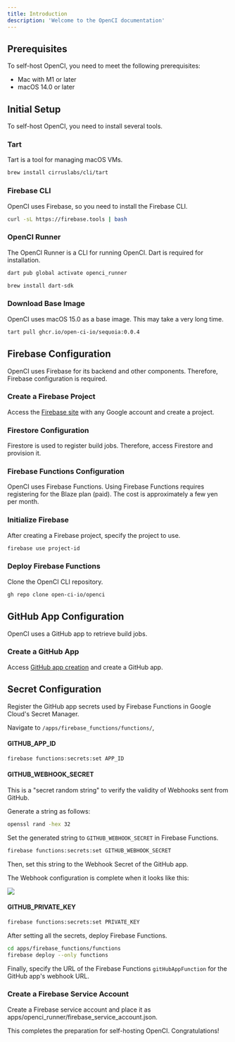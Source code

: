 ```yaml
---
title: Introduction
description: 'Welcome to the OpenCI documentation'
---
```


## Prerequisites

To self-host OpenCI, you need to meet the following prerequisites:

- Mac with M1 or later
- macOS 14.0 or later

## Initial Setup

To self-host OpenCI, you need to install several tools.

### Tart

Tart is a tool for managing macOS VMs.

<CodeGroup>

  ```bash macOS
  brew install cirruslabs/cli/tart
  ```

</CodeGroup>

### Firebase CLI

OpenCI uses Firebase, so you need to install the Firebase CLI.

<CodeGroup>

  ```bash macOS
  curl -sL https://firebase.tools | bash
  ```

</CodeGroup>

### OpenCI Runner

The OpenCI Runner is a CLI for running OpenCI. Dart is required for installation.

<CodeGroup>

  ```bash macOS
  dart pub global activate openci_runner
  ```

  ```bash install Dart
  brew install dart-sdk
  ```

</CodeGroup>

### Download Base Image

OpenCI uses macOS 15.0 as a base image. This may take a very long time.

<CodeGroup>

  ```bash macOS
tart pull ghcr.io/open-ci-io/sequoia:0.0.4
  ```

</CodeGroup>

## Firebase Configuration

OpenCI uses Firebase for its backend and other components. Therefore, Firebase configuration is required.

### Create a Firebase Project

Access the [Firebase site](https://console.firebase.google.com/) with any Google account and create a project.

### Firestore Configuration

Firestore is used to register build jobs. Therefore, access Firestore and provision it.

### Firebase Functions Configuration

OpenCI uses Firebase Functions. Using Firebase Functions requires registering for the Blaze plan (paid). The cost is approximately a few yen per month.

### Initialize Firebase

After creating a Firebase project, specify the project to use.

<CodeGroup>

  ```bash macOS
  firebase use project-id
  ```

</CodeGroup>

### Deploy Firebase Functions

Clone the OpenCI CLI repository.
<CodeGroup>

  ```bash macOS
  gh repo clone open-ci-io/openci
  ```

</CodeGroup>

## GitHub App Configuration

OpenCI uses a GitHub app to retrieve build jobs.

### Create a GitHub App

Access [GitHub app creation](https://github.com/settings/apps/new) and create a GitHub app.

## Secret Configuration

Register the GitHub app secrets used by Firebase Functions in Google Cloud's Secret Manager.

Navigate to `/apps/firebase_functions/functions/`,

#### GITHUB_APP_ID

<CodeGroup>

  ```bash macOS
  firebase functions:secrets:set APP_ID
  ```

</CodeGroup>

#### GITHUB_WEBHOOK_SECRET

This is a "secret random string" to verify the validity of Webhooks sent from GitHub.

Generate a string as follows:

<CodeGroup>

  ```bash macOS
  openssl rand -hex 32
  ```

</CodeGroup>

Set the generated string to `GITHUB_WEBHOOK_SECRET` in Firebase Functions.

<CodeGroup>

  ```bash macOS
  firebase functions:secrets:set GITHUB_WEBHOOK_SECRET
  ```

</CodeGroup>

Then, set this string to the Webhook Secret of the GitHub app.

The Webhook configuration is complete when it looks like this:

<Frame >
  <img src="/images/webhook_setup.png" />
</Frame>

#### GITHUB_PRIVATE_KEY

<CodeGroup>

  ```bash macOS
  firebase functions:secrets:set PRIVATE_KEY
  ```

</CodeGroup>

After setting all the secrets, deploy Firebase Functions.

<CodeGroup>

  ```bash macOS
  cd apps/firebase_functions/functions
  firebase deploy --only functions
  ```

</CodeGroup>

Finally, specify the URL of the Firebase Functions `gitHubAppFunction` for the GitHub app's webhook URL.

### Create a Firebase Service Account

Create a Firebase service account and place it as apps/openci_runner/firebase_service_account.json.

This completes the preparation for self-hosting OpenCI. Congratulations!